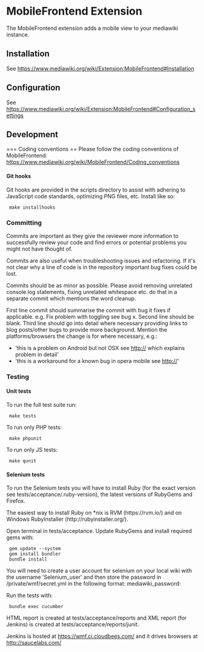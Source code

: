 = MobileFrontend Extension =
The MobileFrontend extension adds a mobile view to your mediawiki
instance.

== Installation ==
See https://www.mediawiki.org/wiki/Extension:MobileFrontend#Installation

== Configuration ==
See https://www.mediawiki.org/wiki/Extension:MobileFrontend#Configuration_settings

== Development ==

=== Coding conventions ==
Please follow the coding conventions of MobileFrontend:
https://www.mediawiki.org/wiki/MobileFrontend/Coding_conventions

==== Git hooks ====
Git hooks are provided in the scripts directory to assist with adhering
to JavaScript code standards, optimizing PNG files, etc. Install like
so:

  make installhooks

=== Committing ===
Commits are important as they give the reviewer more information to
successfully review your code and find errors or potential problems you
might not have thought of.

Commits are also useful when troubleshooting issues and refactoring.  If
it's not clear why a line of code is in the repository important bug
fixes could be lost.

Commits should be as minor as possible. Please avoid removing unrelated
console.log statements, fixing unrelated whitespace etc.  do that in a
separate commit which mentions the word cleanup.

First line commit should summarise the commit with bug it fixes if
applicable. e.g. Fix problem with toggling see bug x. Second line should
be blank. Third line should go into detail where necessary providing
links to blog posts/other bugs to provide more background. Mention the
platforms/browsers the change is for where necessary, e.g.:

* 'this is a problem on Android but not OSX see http://<url> which explains problem in detail'
* 'this is a workaround for a known bug in opera mobile see http://<url>'

=== Testing ===

==== Unit tests ====
To run the full test suite run:

  make tests

To run only PHP tests:

  make phpunit

To run only JS tests:

  make qunit

==== Selenium tests ====
To run the Selenium tests you will have to install Ruby (for the exact
version see tests/acceptance/.ruby-version), the latest versions of
RubyGems and Firefox.

The easiest way to install Ruby on *nix is RVM (https://rvm.io/) and on
Windows RubyInstaller (http://rubyinstaller.org/).

Open terminal in tests/acceptance. Update RubyGems and install required
gems with:

  gem update --system
  gem install bundler
  bundle install

You will need to create a user account for selenium on your local wiki with the
username 'Selenium_user' and then store the password in /private/wmf/secret.yml
in the following format:
mediawiki_password: <local selenium account password>

Run the tests with:

  bundle exec cucumber

HTML report is created at tests/acceptance/reports and XML report (for
Jenkins) is created at tests/acceptance/reports/junit.

Jenkins is hosted at https://wmf.ci.cloudbees.com/ and it drives
browsers at http://saucelabs.com/
